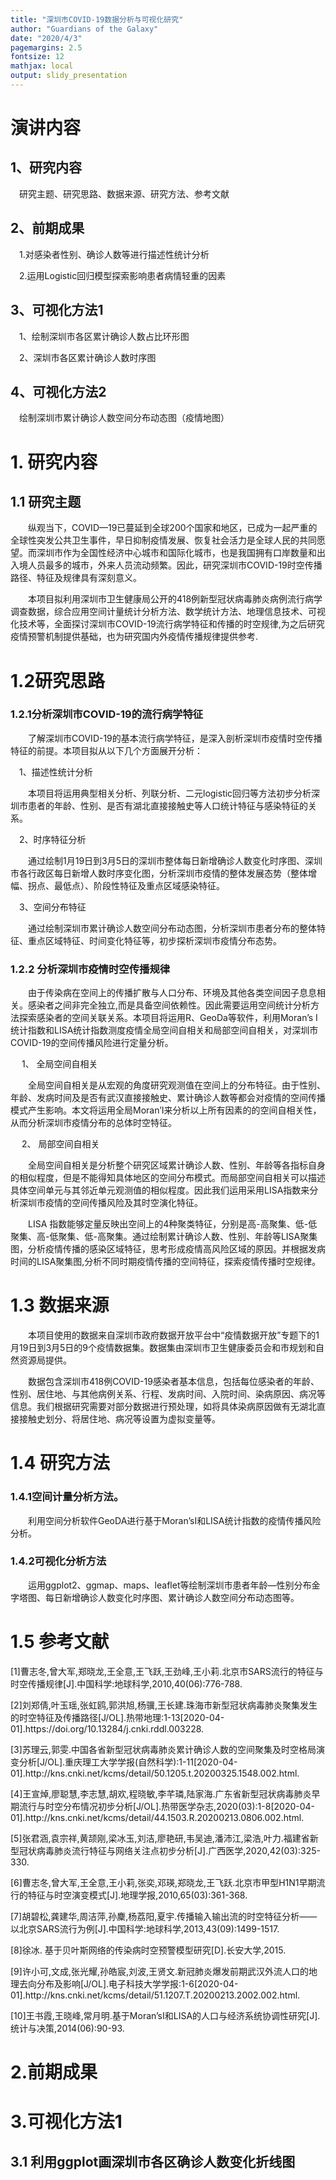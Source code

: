 ```yaml
---
title: "深圳市COVID-19数据分析与可视化研究"
author: "Guardians of the Galaxy"
date: "2020/4/3"
pagemargins: 2.5 
fontsize: 12
mathjax: local
output: slidy_presentation
---
```

<style type="Data analysis and visualization of COVID-19 in Shenzhen/css">
	#header {
	    text-align: center;
	}
</style>
# 演讲内容

## 1、研究内容

&emsp;研究主题、研究思路、数据来源、研究方法、参考文献

## 2、前期成果

&emsp;1.对感染者性别、确诊人数等进行描述性统计分析

&emsp;2.运用Logistic回归模型探索影响患者病情轻重的因素

## 3、可视化方法1

&emsp;1、绘制深圳市各区累计确诊人数占比环形图

&emsp;2、深圳市各区累计确诊人数时序图

## 4、可视化方法2

&emsp;绘制深圳市累计确诊人数空间分布动态图（疫情地图）


# 1. 研究内容

## 1.1 研究主题

&emsp;&emsp;纵观当下，COVID—19已蔓延到全球200个国家和地区，已成为一起严重的全球性突发公共卫生事件，早日抑制疫情发展、恢复社会活力是全球人民的共同愿望。而深圳市作为全国性经济中心城市和国际化城市，也是我国拥有口岸数量和出入境人员最多的城市，外来人员流动频繁。因此，研究深圳市COVID-19时空传播路径、特征及规律具有深刻意义。

&emsp;&emsp;本项目拟利用深圳市卫生健康局公开的418例新型冠状病毒肺炎病例流行病学调查数据，综合应用空间计量统计分析方法、数学统计方法、地理信息技术、可视化技术等，全面探讨深圳市COVID-19流行病学特征和传播的时空规律,为之后研究疫情预警机制提供基础，也为研究国内外疫情传播规律提供参考.


# 1.2研究思路

### 1.2.1分析深圳市COVID-19的流行病学特征

&emsp;&emsp;了解深圳市COVID-19的基本流行病学特征，是深入剖析深圳市疫情时空传播特征的前提。本项目拟从以下几个方面展开分析：

&emsp;1、描述性统计分析

&emsp;&emsp;本项目将运用典型相关分析、列联分析、二元logistic回归等方法初步分析深圳市患者的年龄、性别、是否有湖北直接接触史等人口统计特征与感染特征的关系。

&emsp;2、时序特征分析

&emsp;&emsp;通过绘制1月19日到3月5日的深圳市整体每日新增确诊人数变化时序图、深圳市各行政区每日新增人数时序变化图，分析深圳市疫情的整体发展态势（整体增幅、拐点、最低点）、阶段性特征及重点区域感染特征。

&emsp;3、空间分布特征

&emsp;&emsp;通过绘制深圳市累计确诊人数空间分布动态图，分析深圳市患者分布的整体特征、重点区域特征、时间变化特征等，初步探析深圳市疫情分布态势。


### 1.2.2 分析深圳市疫情时空传播规律

&emsp;&emsp;由于传染病在空间上的传播扩散与人口分布、环境及其他各类空间因子息息相关。感染者之间非完全独立,而是具备空间依赖性。因此需要运用空间统计分析方法探索感染者的空间关联关系。本项目将运用R、GeoDa等软件，利用Moran’s I统计指数和LISA统计指数测度疫情全局空间自相关和局部空间自相关，对深圳市COVID-19的空间传播风险进行定量分析。

&emsp; 1、 全局空间自相关

&emsp;&emsp;全局空间自相关是从宏观的角度研究观测值在空间上的分布特征。由于性别、年龄、发病时间及是否有武汉直接接触史、累计确诊人数等都会对疫情的空间传播模式产生影响。本文将运用全局Moran'I来分析以上所有因素的的空间自相关性，从而分析深圳市疫情分布的总体时空特征。

&emsp; 2、 局部空间自相关

&emsp;&emsp;全局空间自相关是分析整个研究区域累计确诊人数、性别、年龄等各指标自身的相似程度，但是不能得知具体地区的空间分布模式。而局部空间自相关可以描述具体空间单元与其邻近单元观测值的相似程度。因此我们运用采用LISA指数来分析深圳市疫情的空间传播风险及其时空演化特征。

&emsp;&emsp;LISA 指数能够定量反映出空间上的4种聚类特征，分别是高-高聚集、低-低聚集、高-低聚集、低-高聚集。通过绘制累计确诊人数、性别、年龄等LISA聚集图，分析疫情传播的感染区域特征，思考形成疫情高风险区域的原因。并根据发病时间的LISA聚集图,分析不同时期疫情传播的空间特征，探索疫情传播时空规律。

# 1.3 数据来源

&emsp;&emsp;本项目使用的数据来自深圳市政府数据开放平台中“疫情数据开放”专题下的1月19日到3月5日的9个疫情数据集。数据集由深圳市卫生健康委员会和市规划和自然资源局提供。

&emsp;&emsp;数据包含深圳市418例COVID-19感染者基本信息，包括每位感染者的年龄、性别、居住地、与其他病例关系、行程、发病时间、入院时间、染病原因、病况等信息。我们根据研究需要对部分数据进行预处理，如将具体染病原因做有无湖北直接接触史划分、将居住地、病况等设置为虚拟变量等。

# 1.4 研究方法

### 1.4.1空间计量分析方法。

&emsp;&emsp;利用空间分析软件GeoDA进行基于Moran’sI和LISA统计指数的疫情传播风险分析。

### 1.4.2可视化分析方法

&emsp;&emsp;运用ggplot2、ggmap、maps、leaflet等绘制深圳市患者年龄—性别分布金字塔图、每日新增确诊人数变化时序图、累计确诊人数空间分布动态图等。
  
# 1.5 参考文献

[1]曹志冬,曾大军,郑晓龙,王全意,王飞跃,王劲峰,王小莉.北京市SARS流行的特征与时空传播规律[J].中国科学:地球科学,2010,40(06):776-788.

[2]刘郑倩,叶玉瑶,张虹鸥,郭洪旭,杨骥,王长建.珠海市新型冠状病毒肺炎聚集发生的时空特征及传播路径[J/OL].热带地理:1-13[2020-04-01].https://doi.org/10.13284/j.cnki.rddl.003228.

[3]苏理云,郭雯.中国各省新型冠状病毒肺炎累计确诊人数的空间聚集及时空格局演变分析[J/OL].重庆理工大学学报(自然科学):1-11[2020-04-01].http://kns.cnki.net/kcms/detail/50.1205.t.20200325.1548.002.html.

[4]王宣焯,廖聪慧,李志慧,胡欢,程晓敏,李芊璘,陆家海.广东省新型冠状病毒肺炎早期流行与时空分布情况初步分析[J/OL].热带医学杂志,2020(03):1-8[2020-04-01].http://kns.cnki.net/kcms/detail/44.1503.R.20200213.0806.002.html.

[5]张君涵,袁宗祥,黄颉刚,梁冰玉,刘洁,廖艳研,韦吴迪,潘沛江,梁浩,叶力.福建省新型冠状病毒肺炎流行特征与网络关注点初步分析[J].广西医学,2020,42(03):325-330.

[6]曹志冬,曾大军,王全意,王小莉,张奕,邓瑛,郑晓龙,王飞跃.北京市甲型H1N1早期流行的特征与时空演变模式[J].地理学报,2010,65(03):361-368.

[7]胡碧松,龚建华,周洁萍,孙麇,杨荔阳,夏宇.传播输入输出流的时空特征分析——以北京SARS流行为例[J].中国科学:地球科学,2013,43(09):1499-1517.

[8]徐冰. 基于贝叶斯网络的传染病时空预警模型研究[D].长安大学,2015.

[9]许小可,文成,张光耀,孙皓宸,刘波,王贤文.新冠肺炎爆发前期武汉外流人口的地理去向分布及影响[J/OL].电子科技大学学报:1-6[2020-04-01].http://kns.cnki.net/kcms/detail/51.1207.T.20200213.2002.002.html.

[10]王书霞,王晓峰,常月明.基于Moran'sI和LISA的人口与经济系统协调性研究[J].统计与决策,2014(06):90-93.

# 2.前期成果

# 3.可视化方法1

## 3.1 利用ggplot画深圳市各区确诊人数变化折线图


















